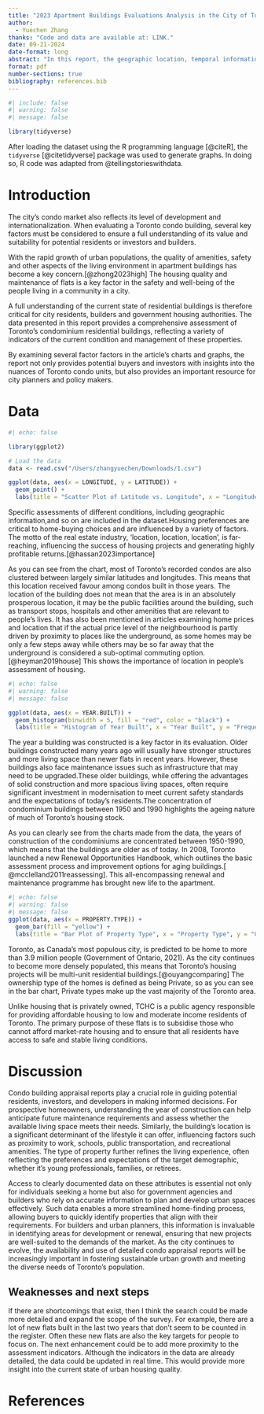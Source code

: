 ```yaml
---
title: "2023 Apartment Buildings Evaluations Analysis in the City of Toronto "
author: 
  - Yuechen Zhang
thanks: "Code and data are available at: LINK."
date: 09-21-2024
date-format: long
abstract: "In this report, the geographic location, temporal information and evaluation of several aspects of the property's condition provided in the data allow us to learn detailed information about the property's assessed condition, which can be used to identify the condition of the flat, assess maintenance and other needs."
format: pdf
number-sections: true
bibliography: references.bib
---
```


```r
#| include: false
#| warning: false
#| message: false

library(tidyverse)

```


After loading the dataset using the R programming language [@citeR], the `tidyverse` [@citetidyverse] package was used to generate graphs. In doing so, R code was adapted from @tellingstorieswithdata.

# Introduction

The city's condo market also reflects its level of development and internationalization. When evaluating a Toronto condo building, several key factors must be considered to ensure a full understanding of its value and suitability for potential residents or investors and builders.

With the rapid growth of urban populations, the quality of amenities, safety and other aspects of the living environment in apartment buildings has become a key concern.[@zhong2023high] The housing quality and maintenance of flats is a key factor in the safety and well-being of the people living in a community in a city.

A full understanding of the current state of residential buildings is therefore critical for city residents, builders and government housing authorities. The data presented in this report provides a comprehensive assessment of Toronto's condominium residential buildings, reflecting a variety of indicators of the current condition and management of these properties.

By examining several factor factors in the article's charts and graphs, the report not only provides potential buyers and investors with insights into the nuances of Toronto condo units, but also provides an important resource for city planners and policy makers.



# Data {#sec-data}


```r
#| echo: false

library(ggplot2)

# Load the data
data <- read.csv("/Users/zhangyuechen/Downloads/1.csv")

ggplot(data, aes(x = LONGITUDE, y = LATITUDE)) +
  geom_point() +
  labs(title = "Scatter Plot of Latitude vs. Longitude", x = "Longitude", y = "Latitude")
```

Specific assessments of different conditions, including geographic information,and so on are included in the dataset.Housing preferences are critical to home-buying choices and are influenced by a variety of factors. The motto of the real estate industry, ‘location, location, location’, is far-reaching, influencing the success of housing projects and generating highly profitable returns.[@hassan2023importance]

As you can see from the chart, most of Toronto's recorded condos are also clustered between largely similar latitudes and longitudes. This means that this location received favour among condos built in those years. The location of the building does not mean that the area is in an absolutely prosperous location, it may be the public facilities around the building, such as transport stops, hospitals and other amenities that are relevant to people's lives. It has also been mentioned in articles examining home prices and location that if the actual price level of the neighbourhood is partly driven by proximity to places like the underground, as some homes may be only a few steps away while others may be so far away that the underground is considered a sub-optimal commuting option.[@heyman2019house] This shows the importance of location in people's assessment of housing.



```r
#| echo: false
#| warning: false
#| message: false

ggplot(data, aes(x = YEAR.BUILT)) +
  geom_histogram(binwidth = 5, fill = "red", color = "black") +
  labs(title = "Histogram of Year Built", x = "Year Built", y = "Frequency")

```

The year a building was constructed is a key factor in its evaluation. Older buildings constructed many years ago will usually have stronger structures and more living space than newer flats in recent years. However, these buildings also face maintenance issues such as infrastructure that may need to be upgraded.These older buildings, while offering the advantages of solid construction and more spacious living spaces, often require significant investment in modernisation to meet current safety standards and the expectations of today's residents.The concentration of condominium buildings between 1950 and 1990 highlights the ageing nature of much of Toronto's housing stock.

As you can clearly see from the charts made from the data, the years of construction of the condominiums are concentrated between 1950-1990, which means that the buildings are older as of today. In 2008, Toronto launched a new Renewal Opportunities Handbook, which outlines the basic assessment process and improvement options for aging buildings.[ @mcclelland2011reassessing]. This all-encompassing renewal and maintenance programme has brought new life to the apartment.



```r
#| echo: false
#| warning: false
#| message: false
ggplot(data, aes(x = PROPERTY.TYPE)) +
  geom_bar(fill = "yellow") +
  labs(title = "Bar Plot of Property Type", x = "Property Type", y = "Count")
```
Toronto, as Canada's most populous city, is predicted to be home to more than 3.9 million people (Government of Ontario, 2021). As the city continues to become more densely populated, this means that Toronto's housing projects will be multi-unit residential buildings.[@ouyangcomparing] The ownership type of the homes is defined as being Private, so as you can see in the bar chart, Private types make up the vast majority of the Toronto area.

Unlike housing that is privately owned, TCHC is a public agency responsible for providing affordable housing to low and moderate income residents of Toronto. The primary purpose of these flats is to subsidise those who cannot afford market-rate housing and to ensure that all residents have access to safe and stable living conditions.

# Discussion


Condo building appraisal reports play a crucial role in guiding potential residents, investors, and developers in making informed decisions. For prospective homeowners, understanding the year of construction can help anticipate future maintenance requirements and assess whether the available living space meets their needs. Similarly, the building’s location is a significant determinant of the lifestyle it can offer, influencing factors such as proximity to work, schools, public transportation, and recreational amenities. The type of property further refines the living experience, often reflecting the preferences and expectations of the target demographic, whether it’s young professionals, families, or retirees.

Access to clearly documented data on these attributes is essential not only for individuals seeking a home but also for government agencies and builders who rely on accurate information to plan and develop urban spaces effectively. Such data enables a more streamlined home-finding process, allowing buyers to quickly identify properties that align with their requirements. For builders and urban planners, this information is invaluable in identifying areas for development or renewal, ensuring that new projects are well-suited to the demands of the market. As the city continues to evolve, the availability and use of detailed condo appraisal reports will be increasingly important in fostering sustainable urban growth and meeting the diverse needs of Toronto’s population.



## Weaknesses and next steps

If there are shortcomings that exist, then I think the search could be made more detailed and expand the scope of the survey. For example, there are a lot of new flats built in the last two years that don't seem to be counted in the register. Often these new flats are also the key targets for people to focus on.
The next enhancement could be to add more proximity to the assessment indicators. Although the indicators in the data are already detailed, the data could be updated in real time. This would provide more insight into the current state of urban housing quality.


\newpage


# References


